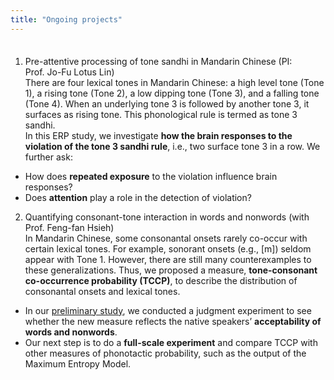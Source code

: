 ---
title: "Ongoing projects"
---
<div style="margin-bottom:35px;">
</div>

1. Pre-attentive processing of tone sandhi in Mandarin Chinese  (PI: Prof. Jo-Fu Lotus Lin)  
  There are four lexical tones in Mandarin Chinese: a high level tone (Tone 1), a rising tone (Tone 2), a low dipping tone (Tone 3), and a falling tone (Tone 4). When an underlying tone 3 is followed by another tone 3, it surfaces as rising tone. This phonological rule is termed as tone 3 sandhi.  
  In this ERP study, we investigate **how the brain responses to the violation of the tone 3 sandhi rule**, i.e., two surface tone 3 in a row. We further ask:
  - How does **repeated exposure** to the violation influence brain responses?
  - Does **attention** play a role in the detection of violation?

2. Quantifying consonant-tone interaction in words and nonwords  (with Prof. Feng-fan Hsieh)  
  In Mandarin Chinese, some consonantal onsets rarely co-occur with certain lexical tones. For example, sonorant onsets (e.g., [m]) seldom appear with Tone 1. However, there are still many counterexamples to these generalizations. Thus, we proposed a measure, **tone-consonant co-occurrence probability (TCCP)**, to describe the distribution of consonantal onsets and lexical tones. 
- In our [preliminary study](https://doi.org/10.36505/ExLing-2020/11/0017/000432), we conducted a judgment experiment to see whether the new measure reflects the native speakers' **acceptability of words and nonwords**.  
- Our next step is to do a **full-scale experiment** and compare TCCP with other measures of phonotactic probability, such as the output of the Maximum Entropy Model.